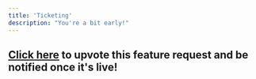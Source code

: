 ```yaml
---
title: 'Ticketing'
description: "You're a bit early!"
---
```


## [<u>Click here</u>](https://panora.canny.io/integration-requests) to upvote this feature request and be notified once it's live!
